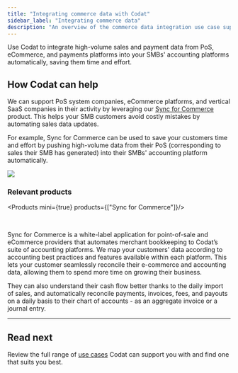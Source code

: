 ---
title: "Integrating commerce data with Codat"
sidebar_label: "Integrating commerce data"
description: "An overview of the commerce data integration use case supported by Codat"
---


Use Codat to integrate high-volume sales and payment data from PoS, eCommerce, and payments platforms into your SMBs' accounting platforms automatically, saving them time and effort.

## How Codat can help

We can support PoS system companies, eCommerce platforms, and vertical SaaS companies in their activity by leveraging our [Sync for Commerce](/commerce/overview) product. This helps your SMB customers avoid costly mistakes by automating sales data updates. 

For example, Sync for Commerce can be used to save your customers time and effort by pushing high-volume data from their PoS (corresponding to sales their SMB has generated) into their SMBs' accounting platform automatically.

![](/img/use-cases/summary-pages/75fd84ed-commerce-data.png)

### Relevant products

<Products mini={true} products={["Sync for Commerce"]}/>

<br/>

Sync for Commerce is a white-label application for point-of-sale and eCommerce providers that automates merchant bookkeeping to Codat’s suite of accounting platforms. We map your customers' data according to accounting best practices and features available within each platform. This lets your customer seamlessly reconcile their e-commerce and accounting data, allowing them to spend more time on growing their business. 

They can also understand their cash flow better thanks to the daily import of sales, and automatically reconcile payments, invoices, fees, and payouts on a daily basis to their chart of accounts - as an aggregate invoice or a journal entry.

---

## Read next

Review the full range of [use cases](/usecases/overview) Codat can support you with and find one that suits you best.

